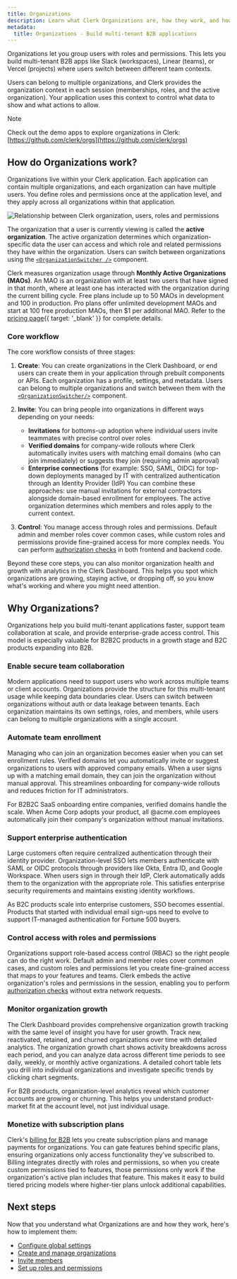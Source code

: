 ```yaml
---
title: Organizations
description: Learn what Clerk Organizations are, how they work, and how to build secure multi-tenant B2B applications with team workspaces, role-based access control, and streamlined enrollment.
metadata:
  title: Organizations - Build multi-tenant B2B applications
---
```


Organizations let you group users with roles and permissions. This lets you build multi-tenant B2B apps like Slack (workspaces), Linear (teams), or Vercel (projects) where users switch between different team contexts.

Users can belong to multiple organizations, and Clerk provides the organization context in each session (memberships, roles, and the active organization). Your application uses this context to control what data to show and what actions to allow.

> [!NOTE]
> Check out the demo apps to explore organizations in Clerk:
> [https://github.com/clerk/orgs](https://github.com/clerk/orgs)

## How do Organizations work?

Organizations live within your Clerk application. Each application can contain multiple organizations, and each organization can have multiple users. You define roles and permissions once at the application level, and they apply across all organizations within that application.

![Relationship between Clerk organization, users, roles and permissions](/docs/images/orgs/relationship-diagram.png)

The organization that a user is currently viewing is called the **active organization**. The active organization determines which organization-specific data the user can access and which role and related permissions they have within the organization. Users can switch between organizations using the [`<OrganizationSwitcher />`](/docs/reference/components/organization/organization-switcher) component.

Clerk measures organization usage through **Monthly Active Organizations (MAOs)**. An MAO is an organization with at least two users that have signed in that month, where at least one has interacted with the organization during the current billing cycle. Free plans include up to 50 MAOs in development and 100 in production. Pro plans offer unlimited development MAOs and start at 100 free production MAOs, then $1 per additional MAO. Refer to the [pricing page](/pricing){{ target: '_blank' }} for complete details.

### Core workflow

The core workflow consists of three stages:

1. **Create**: You can create organizations in the Clerk Dashboard, or end users can create them in your application through prebuilt components or APIs. Each organization has a profile, settings, and metadata. Users can belong to multiple organizations and switch between them with the [`<OrganizationSwitcher/>`](/docs/reference/components/organization/organization-switcher) component.

1. **Invite**: You can bring people into organizations in different ways depending on your needs:
   - **Invitations** for bottoms-up adoption where individual users invite teammates with precise control over roles
   - **Verified domains** for company-wide rollouts where Clerk automatically invites users with matching email domains (who can join immediately) or suggests they join (requiring admin approval)
   - **Enterprise connections** (for example: SSO, SAML, OIDC) for top-down deployments managed by IT with centralized authentication through an Identity Provider (IdP)
     You can combine these approaches: use manual invitations for external contractors alongside domain-based enrollment for employees. The active organization determines which members and roles apply to the current context.

1. **Control**: You manage access through roles and permissions. Default admin and member roles cover common cases, while custom roles and permissions provide fine-grained access for more complex needs. You can perform [authorization checks](/docs/guides/organizations/control-access/check-access) in both frontend and backend code.

Beyond these core steps, you can also monitor organization health and growth with analytics in the Clerk Dashboard. This helps you spot which organizations are growing, staying active, or dropping off, so you know what's working and where you might need attention.

## Why Organizations?

Organizations help you build multi-tenant applications faster, support team collaboration at scale, and provide enterprise-grade access control. This model is especially valuable for B2B2C products in a growth stage and B2C products expanding into B2B.

### Enable secure team collaboration

Modern applications need to support users who work across multiple teams or client accounts. Organizations provide the structure for this multi-tenant usage while keeping data boundaries clear. Users can switch between organizations without auth or data leakage between tenants. Each organization maintains its own settings, roles, and members, while users can belong to multiple organizations with a single account.

### Automate team enrollment

Managing who can join an organization becomes easier when you can set enrollment rules. Verified domains let you automatically invite or suggest organizations to users with approved company emails. When a user signs up with a matching email domain, they can join the organization without manual approval. This streamlines onboarding for company-wide rollouts and reduces friction for IT administrators.

For B2B2C SaaS onboarding entire companies, verified domains handle the scale. When Acme Corp adopts your product, all @acme.com employees automatically join their company's organization without manual invitations.

### Support enterprise authentication

Large customers often require centralized authentication through their identity provider. Organization-level SSO lets members authenticate with SAML or OIDC protocols through providers like Okta, Entra ID, and Google Workspace. When users sign in through their IdP, Clerk automatically adds them to the organization with the appropriate role. This satisfies enterprise security requirements and maintains existing identity workflows.

As B2C products scale into enterprise customers, SSO becomes essential. Products that started with individual email sign-ups need to evolve to support IT-managed authentication for Fortune 500 buyers.

### Control access with roles and permissions

Organizations support role-based access control (RBAC) so the right people can do the right work. Default admin and member roles cover common cases, and custom roles and permissions let you create fine-grained access that maps to your features and teams. Clerk embeds the active organization's roles and permissions in the session, enabling you to perform [authorization checks](/docs/guides/organizations/control-access/check-access) without extra network requests.

### Monitor organization growth

The Clerk Dashboard provides comprehensive organization growth tracking with the same level of insight you have for user growth. Track new, reactivated, retained, and churned organizations over time with detailed analytics. The organization growth chart shows activity breakdowns across each period, and you can analyze data across different time periods to see daily, weekly, or monthly active organizations. A detailed cohort table lets you drill into individual organizations and investigate specific trends by clicking chart segments.

For B2B products, organization-level analytics reveal which customer accounts are growing or churning. This helps you understand product-market fit at the account level, not just individual usage.

### Monetize with subscription plans

Clerk's [billing for B2B](/docs/guides/billing/for-b2b) lets you create subscription plans and manage payments for organizations. You can gate features behind specific plans, ensuring organizations only access functionality they've subscribed to. Billing integrates directly with roles and permissions, so when you create custom permissions tied to features, those permissions only work if the organization's active plan includes that feature. This makes it easy to build tiered pricing models where higher-tier plans unlock additional capabilities.

## Next steps

Now that you understand what Organizations are and how they work, here's how to implement them:

- [Configure global settings](/docs/guides/organizations/configure)
- [Create and manage organizations](/docs/guides/organizations/create-and-manage)
- [Invite members](/docs/guides/organizations/add-members/invitations)
- [Set up roles and permissions](/docs/guides/organizations/control-access/roles-and-permissions)
